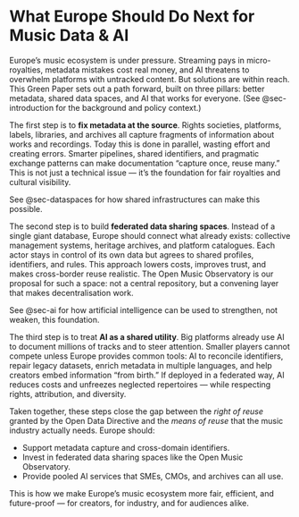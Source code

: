 # What Europe Should Do Next for Music Data & AI {#sec-conclusion}

Europe’s music ecosystem is under pressure. Streaming pays in micro-royalties, metadata mistakes cost real money, and AI threatens to overwhelm platforms with untracked content. But solutions are within reach. This Green Paper sets out a path forward, built on three pillars: better metadata, shared data spaces, and AI that works for everyone. (See @sec-introduction for the background and policy context.)

The first step is to **fix metadata at the source**. Rights societies, platforms, labels, libraries, and archives all capture fragments of information about works and recordings. Today this is done in parallel, wasting effort and creating errors. Smarter pipelines, shared identifiers, and pragmatic exchange patterns can make documentation “capture once, reuse many.” This is not just a technical issue — it’s the foundation for fair royalties and cultural visibility.

See @sec-dataspaces for how shared infrastructures can make this possible.

The second step is to build **federated data sharing spaces**. Instead of a single giant database, Europe should connect what already exists: collective management systems, heritage archives, and platform catalogues. Each actor stays in control of its own data but agrees to shared profiles, identifiers, and rules. This approach lowers costs, improves trust, and makes cross-border reuse realistic. The Open Music Observatory is our proposal for such a space: not a central repository, but a convening layer that makes decentralisation work.

See @sec-ai for how artificial intelligence can be used to strengthen, not weaken, this foundation.

The third step is to treat **AI as a shared utility**. Big platforms already use AI to document millions of tracks and to steer attention. Smaller players cannot compete unless Europe provides common tools: AI to reconcile identifiers, repair legacy datasets, enrich metadata in multiple languages, and help creators embed information “from birth.” If deployed in a federated way, AI reduces costs and unfreezes neglected repertoires — while respecting rights, attribution, and diversity.

Taken together, these steps close the gap between the *right of reuse* granted by the Open Data Directive and the *means of reuse* that the music industry actually needs. Europe should:

- Support metadata capture and cross-domain identifiers.  
- Invest in federated data sharing spaces like the Open Music Observatory.  
- Provide pooled AI services that SMEs, CMOs, and archives can all use.  

This is how we make Europe’s music ecosystem more fair, efficient, and future-proof — for creators, for industry, and for audiences alike.
